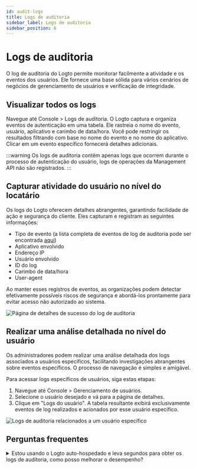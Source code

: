 ```yaml
---
id: audit-logs
title: Logs de auditoria
sidebar_label: Logs de auditoria
sidebar_position: 6
---
```


# Logs de auditoria

O log de auditoria do Logto permite monitorar facilmente a atividade e os eventos dos usuários. Ele fornece uma base sólida para vários cenários de negócios de gerenciamento de usuários e verificação de integridade.

## Visualizar todos os logs

Navegue até <CloudLink to="/audit-logs">Console > Logs de auditoria</CloudLink>. O Logto captura e organiza eventos de autenticação em uma tabela. Ele rastreia o nome do evento, usuário, aplicativo e carimbo de data/hora. Você pode restringir os resultados filtrando com base no nome do evento e no nome do aplicativo. Clicar em um evento específico fornecerá detalhes adicionais.

:::warning
Os logs de auditoria contêm apenas logs que ocorrem durante o processo de autenticação do usuário, logs de operações da Management API não são registrados.
:::

## Capturar atividade do usuário no nível do locatário

Os logs do Logto oferecem detalhes abrangentes, garantindo facilidade de ação e segurança do cliente. Eles capturam e registram as seguintes informações:

- Tipo de evento (a lista completa de eventos de log de auditoria pode ser encontrada [aqui](https://github.com/logto-io/logto/blob/master/packages/console/src/consts/logs.ts))
- Aplicativo envolvido
- Endereço IP
- Usuário envolvido
- ID do log
- Carimbo de data/hora
- User-agent

Ao manter esses registros de eventos, as organizações podem detectar efetivamente possíveis riscos de segurança e abordá-los prontamente para evitar acesso não autorizado ao sistema.

![Página de detalhes de sucesso do log de auditoria](./assets/audit-log-success-details-page.png)

## Realizar uma análise detalhada no nível do usuário

Os administradores podem realizar uma análise detalhada dos logs associados a usuários específicos, facilitando investigações abrangentes sobre eventos específicos. O processo de navegação é simples e amigável.

Para acessar logs específicos de usuários, siga estas etapas:

1. Navegue até <CloudLink to="/users">Console > Gerenciamento de usuários</CloudLink>.
2. Selecione o usuário desejado e vá para a página de detalhes.
3. Clique em "Logs do usuário". A tabela resultante exibirá exclusivamente eventos de log realizados e acionados por esse usuário específico.

![Logs de auditoria relacionados a um usuário específico](./assets/audit-logs-related-to-specific-user.png)

## Perguntas frequentes

<details>
<summary>Estou usando o Logto auto-hospedado e leva segundos para obter os logs de auditoria, como posso melhorar o desempenho?</summary>

Os usuários do OSS devem adicionar um cronjob para limpar regularmente os logs de auditoria desatualizados.

</details>
